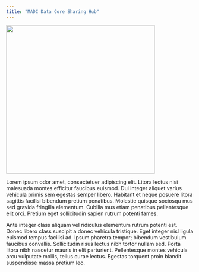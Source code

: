 ```yaml
---
title: "MADC Data Core Sharing Hub"
---
```


::: {.grid}

::: {.g-col-4}
![](assets/images/madrc-logo-dark-text.png){fig-align="left" fig-alt="The Michigan Alzheimer's Disease Research Center logo" width=400}
:::

::: {.g-col-8}
Lorem ipsum odor amet, consectetuer adipiscing elit. Litora lectus nisi malesuada montes efficitur faucibus euismod. Dui integer aliquet varius vehicula primis sem egestas semper libero. Habitant et neque posuere litora sagittis facilisi bibendum pretium penatibus. Molestie quisque sociosqu mus sed gravida fringilla elementum. Cubilia mus etiam penatibus pellentesque elit orci. Pretium eget sollicitudin sapien rutrum potenti fames.

Ante integer class aliquam vel ridiculus elementum rutrum potenti est. Donec libero class suscipit a donec vehicula tristique. Eget integer nisl ligula euismod tempus facilisi ad. Ipsum pharetra tempor; bibendum vestibulum faucibus convallis. Sollicitudin risus lectus nibh tortor nullam sed. Porta litora nibh nascetur mauris in elit parturient. Pellentesque montes vehicula arcu vulputate mollis, tellus curae lectus. Egestas torquent proin blandit suspendisse massa pretium leo.
:::

:::